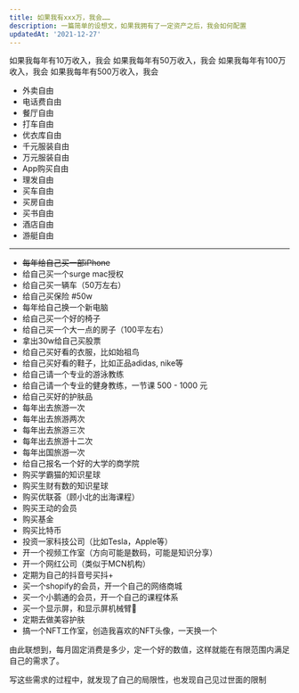 ```yaml
---
title: 如果我有xxx万，我会……
description: 一篇简单的设想文，如果我拥有了一定资产之后，我会如何配置
updatedAt: '2021-12-27'
---
```


如果我每年有10万收入，我会
如果我每年有50万收入，我会
如果我每年有100万收入，我会
如果我每年有500万收入，我会


- 外卖自由
- 电话费自由
- 餐厅自由
- 打车自由
- 优衣库自由
- 千元服装自由
- 万元服装自由
- App购买自由
- 理发自由
- 买车自由
- 买房自由
- 买书自由
- 酒店自由
- 游艇自由
---

- ~~每年给自己买一部iPhone~~
- 给自己买一个surge mac授权
- 给自己买一辆车（50万左右）
- 给自己买保险 <tag className="yellow">#50w</tag>
- 每年给自己换一个新电脑
- 给自己买一个好的椅子
- 给自己买一个大一点的房子（100平左右）
- 拿出30w给自己买股票
- 给自己买好看的衣服，比如始祖鸟
- 给自己买好看的鞋子，比如正品adidas, nike等
- 给自己请一个专业的游泳教练
- 给自己请一个专业的健身教练，一节课 500 - 1000 元
- 给自己买好的护肤品
- 每年出去旅游一次
- 每年出去旅游两次
- 每年出去旅游三次
- 每年出去旅游十二次
- 每年出国旅游一次
- 给自己报名一个好的大学的商学院
- 购买学霸猫的知识星球
- 购买生财有数的知识星球
- 购买优联荟（顾小北的出海课程）
- 购买王动的会员
- 购买基金
- 购买比特币
- 投资一家科技公司（比如Tesla，Apple等）
- 开一个视频工作室（方向可能是数码，可能是知识分享）
- 开一个网红公司（类似于MCN机构）
- 定期为自己的抖音号买抖+
- 买一个shopify的会员，开一个自己的网络商城
- 买一个小鹅通的会员，开一个自己的课程体系
- 买一个显示屏，和显示屏机械臂🦾
- 定期去做美容护肤
- 搞一个NFT工作室，创造我喜欢的NFT头像，一天换一个


由此联想到，每月固定消费是多少，定一个好的数值，这样就能在有限范围内满足自己的需求了。

写这些需求的过程中，就发现了自己的局限性，也发现自己见过世面的限制
